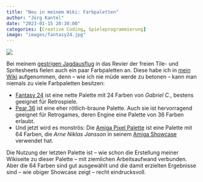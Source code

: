 ```yaml
---
title: "Neu in meinem Wiki: Farbpaletten"
author: "Jörg Kantel"
date: "2023-01-15 20:30:00"
categories: [Creative Coding, Spieleprogrammierung]
image: "images/fantasy24.jpg"
---
```


[![](images/fantasy24-b.jpg)](http://cognitiones.kantel-chaos-team.de/multimedia/farbpaletten/fantasy24.html)

Bei meinem [gestrigen Jagdausflug](https://kantel.github.io/posts/2023011401_freie_tiles_und_sprites/) in das Revier der freien Tile- und Spritesheets fielen auch ein paar Farbpaletten an. Diese habe ich in [mein Wiki](http://cognitiones.kantel-chaos-team.de/index.html) aufgenommen, denn -- wie ich nie müde werde zu betonen -- kann man niemals zu viele Farbpaletten besitzen:

- [Fantasy 24](http://cognitiones.kantel-chaos-team.de/multimedia/farbpaletten/fantasy24.html) ist eine nette Palette mit 24 Farben von *Gabriel C.*, bestens geeignet für Retrospiele.
- [Pear 36](http://cognitiones.kantel-chaos-team.de/multimedia/farbpaletten/pear36.html) ist eine eher rötlich-braune Palette. Auch sie ist hervorragend geeignet für Retrogames, deren Engine eine Palette von 36 Farben erlaubt.
- Und jetzt wird es monströs: Die [Amiga Pixel Palette](http://cognitiones.kantel-chaos-team.de/multimedia/farbpaletten/amigapixel.html) ist eine Palette mit 64 Farben, die *Arne Niklas Jansson* in seinem [Amiga Showcase](https://androidarts.com/Amiga/AmigaPixels.htm) verwendet hat.

Die Nutzung der letzten Palette ist -- wie schon die Erstellung meiner Wikiseite zu dieser Palette -- mit ziemlichen Arbeitsaufwand verbunden. Aber die 64 Farben sind gut ausgewählt und die damit erzielten Ergebnisse sind -- wie obiger Showcase zeigt -- recht eindrucksvoll.